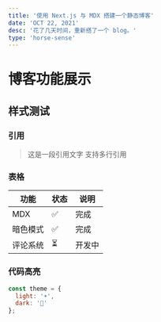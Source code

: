 ```yaml
---
title: '使用 Next.js 与 MDX 搭建一个静态博客'
date: 'OCT 22, 2021'
desc: '花了几天时间，重新搭了一个 blog。'
type: 'horse-sense'
---
```



# 博客功能展示

## 样式测试

### 引用

> 这是一段引用文字
> 支持多行引用

### 表格

| 功能     | 状态 | 说明   |
| -------- | ---- | ------ |
| MDX      | ✅    | 完成   |
| 暗色模式 | ✅    | 完成   |
| 评论系统 | ⏳    | 开发中 |

### 代码高亮

```javascript
const theme = {
  light: '☀️',
  dark: '🌙'
};
````
